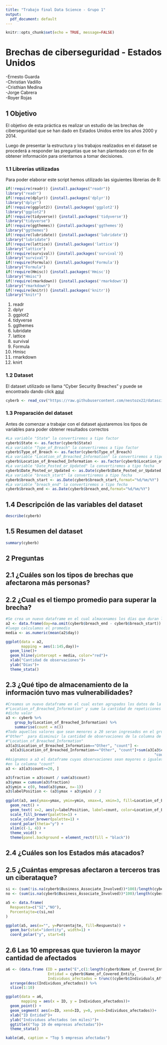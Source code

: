 ```yaml
---
title: "Trabajo final Data Science - Grupo 1"
output:
  pdf_document: default
---
```


```r
knitr::opts_chunk$set(echo = TRUE, message=FALSE)
```
# Brechas de ciberseguridad - Estados Unidos    
-Ernesto Guarda  
-Christian Vadillo   
-Cristhian Medina  
-Jorge Cabrera  
-Royer Rojas  

## 1 Objetivo

El objetivo de esta práctica es realizar un estudio de las brechas de ciberseguridad que se han dado en Estados Unidos entre los años 2000 y 2014.
  
Luego de presentar la estructura y los trabajos realizados en el dataset se procederá a responder las preguntas que se han planteado con el fin de obtener información para orientarnos a tomar decisiones.  

### 1.1 Librerías utilizadas

Para poder elaborar este script hemos utilizado las siguientes librerias de R:

```r
if(!require(readr)) {install.packages("readr")}
library("readr")
if(!require(dplyr)) {install.packages('dplyr')}
library("dplyr")
if(!require(ggplot2)) {install.packages('ggplot2')}
library("ggplot2")
if(!require(tidyverse)) {install.packages('tidyverse')}
library("tidyverse")
if(!require(ggthemes)) {install.packages('ggthemes')}
library("ggthemes")
if(!require(lubridate)) {install.packages('lubridate')}
library("lubridate")
if(!require(lattice)) {install.packages('lattice')}
library("lattice")
if(!require(survival)) {install.packages('survival')}
library("survival")
if(!require(Formula)) {install.packages('Formula')}
library("Formula")
if(!require(Hmisc)) {install.packages('Hmisc')}
library("Hmisc")
if(!require(rmarkdown)) {install.packages('rmarkdown')}
library("rmarkdown")
if(!require(knitr)) {install.packages('knitr')}
library("knitr")
```
1. readr
2. dplyr
3. ggplot2
4. tidyverse
5. ggthemes
6. lubridate
7. lattice
8. survival
9. Formula
10. Hmisc
11. rmarkdown
12. knirt

### 1.2 Dataset

El dataset utilizado se llama "Cyber Security Breaches" y puede se encontrado dando click [aquí](https://www.kaggle.com/alukosayoenoch/cyber-security-breaches-data)

```r
cyberb <- read_csv("https://raw.githubusercontent.com/nestozx22/datascience/main/Cyber%20Security%20Breaches.csv")
```

### 1.3 Preparación del dataset

Antes de comenzar a trabajar con el dataset ajustaremos los tipos de variables para poder obtener resultados correctos

```r
#La variable "State" la convertiremos a tipo factor
cyberb$State <- as.factor(cyberb$State)
#La variable "Type_of_Breach" la convertiremos a tipo factor
cyberb$Type_of_Breach <- as.factor(cyberb$Type_of_Breach)
#La variable "Location_of_Breached_Information" la convertiremos a tipo factor
cyberb$Location_of_Breached_Information <- as.factor(cyberb$Location_of_Breached_Information)
#La variable "Date_Posted_or_Updated" la convertiremos a tipo fecha
cyberb$Date_Posted_or_Updated <- as.Date(cyberb$Date_Posted_or_Updated,format="%d/%m/%Y")
#La variable "breach_start" la convertiremos a tipo fecha
cyberb$breach_start <- as.Date(cyberb$breach_start,format="%d/%m/%Y")
#La variable "breach_end" la convertiremos a tipo fecha
cyberb$breach_end <- as.Date(cyberb$breach_end,format="%d/%m/%Y")
```

## 1.4 Descripción de las variables del dataset
```r
describe(cyberb)
```
## 1.5 Resumen del dataset
```r
summary(cyberb)
```

## 2 Preguntas 
## 2.1 ¿Cuáles son los tipos de brechas que afectarona más personas? 
## 2.2 ¿Cual es el tiempo promedio para superar la brecha?

```r
#Se crea un nuevo dataframe en el cual almacenamos los días que duran las brechas
a2 <- data.frame(day=na.omit(cyberb$breach_end - cyberb$breach_start))
#luego calculamos el promedio 
media <- as.numeric(mean(a2$day))
```

```r

ggplot(data = a2,
       mapping = aes(1:145,day))+
  geom_line()+
  geom_hline(yintercept = media, color="red")+
  xlab("Cantidad de observaciones")+
  ylab("Días")+
  theme_stata()

```

## 2.3 ¿Qué tipo de almacenamiento de la información tuvo mas vulnerabilidades?

```r
#Creamos un nuevo dataframe en el cual esten agrupados los datos de la columna  
#"Location_of_Breached_Information" y sume la cantidad de repeticiones que tiene
#dicho valor
a3 <- cyberb %>%
    group_by(Location_of_Breached_Information) %>%
    summarise(count = n())
#Todo aquellos valores que sean menores a 20 seran ingresados en el grupo 
#"Other"  para disminuir la cantidad de observaciones de la columna de a3 
#"Location_of_Breached_Information"
a3[a3$Location_of_Breached_Information=="Other", "count"] <-  
  a3[a3$Location_of_Breached_Information=="Other", "count"]+sum(a3[a3$count<20, 
                                                                   "count"])
#Asignamos a a3 el dataframe cuyas observaciones sean mayores o iguales a 20  
#en la columna "count"
a3 <- a3[a3$count>=20, ]  
```

```r
a3$fraction = a3$count / sum(a3$count)
a3$ymax = cumsum(a3$fraction)
a3$ymin = c(0, head(a3$ymax, n=-1))
a3$labelPosition <- (a3$ymax + a3$ymin) / 2
 
ggplot(a3, aes(ymax=ymax, ymin=ymin, xmax=4, xmin=3, fill=Location_of_Breached_Information)) +
  geom_rect() +
  geom_text( x=2, aes(y=labelPosition, label=count, color=Location_of_Breached_Information), size=6) + 
  scale_fill_brewer(palette=1) +
  scale_color_brewer(palette=1) +
  coord_polar(theta="y") +
  xlim(c(-1, 4)) +
  theme_void() + 
  theme(panel.background = element_rect(fill = "black"))
```


## 2.4 ¿Cuáles son los Estados más atacados?
## 2.5 ¿Cuántas empresas afectaron a terceros tras un ciberataque?

```r
si <- (sum(!is.na(cyberb$Business_Associate_Involved))*100)/length(cyberb$Business_Associate_Involved)
no <- (sum(is.na(cyberb$Business_Associate_Involved))*100)/length(cyberb$Business_Associate_Involved)

a5 <- data.frame(
  Respuesta=c("SI","NO"),
  Porcentajte=c(si,no)
)
```

```r
ggplot(a5, aes(x="", y=Porcentajte, fill=Respuesta)) +
  geom_bar(stat="identity", width=1) +
  coord_polar("y", start=0)
```


## 2.6 Las 10 empresas que tuvieron la mayor cantidad de afectados

```r
a6 <- (data.frame (ID = paste("E",c(1:length(cyberb$Name_of_Covered_Entity)), sep = ""),
                   Entidad = cyberb$Name_of_Covered_Entity,
                   Individuos_afectados = trunc((cyberb$Individuals_Affected)/1000))) %>%
  arrange(desc(Individuos_afectados)) %>%
  slice(1:10)
```
```r
ggplot(data = a6, 
       mapping = aes(x = ID, y = Individuos_afectados))+
  geom_point() + 
  geom_segment( aes(x=ID, xend=ID, y=0, yend=Individuos_afectados))+
  xlab("ID Entidad")+
  ylab("Individuos afectados (en miles)")+
  ggtitle(("Top 10 de empresas afectadas"))+
  theme_stata()

kable(a6, caption = "Top 5 empresas afectadas")
```




